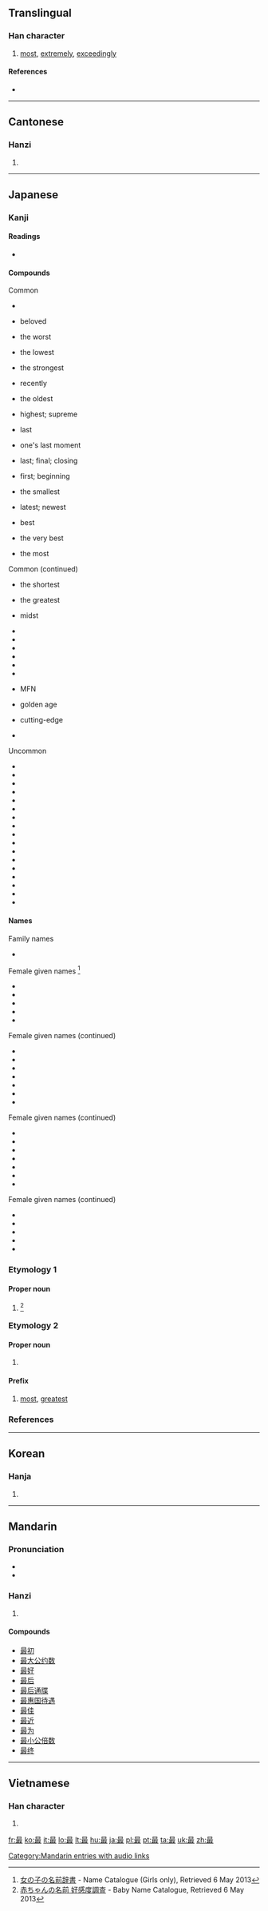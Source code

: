 ==Translingual==

===Han character===
{{Han char|rn=73|rad=曰|as=08|sn=12|four=6014<sub>7</sub>|canj=日尸十水 (ASJE)|ids=⿱[[日]][[取]]}}

# [[most]], [[extremely]], [[exceedingly]]

====References====
* {{Han ref|kx=0503.050|dkj=14301|dj=0877.040|hdz=21516.080|uh=6700|ud=26368|bh=B3CC|bd=46028}}

----

==Cantonese==

===Hanzi===
{{yue-hanzi|jyut=[[zeoi3]]|y=jeui3}}

# {{defn|lang=yue|sort=曰08}}

----

==Japanese==

===Kanji===
{{ja-kanji|grade=4|rs=曰08}}

====Readings====
* {{ja-readings|on=[[さい]] (sai)|kun=[[もっと]] (motto), [[つま]] (tsuma)}}

====Compounds====
{{der-top3|Compounds of 最}}
Common
* {{term|lang=ja|最も|tr=mottomo}}
* {{term|lang=ja|最愛|tr=saiai}} beloved
* {{term|lang=ja|最悪|tr=saiaku}} the worst
* {{term|lang=ja|最下|tr=saika}} the lowest
* {{term|lang=ja|最強|tr=saikyō}} the strongest
* {{term|lang=ja|最近|tr=saikin}} recently
* {{term|lang=ja|最古|tr=saiko}} the oldest
* {{term|lang=ja|最高|tr=saikō}} highest; supreme
* {{term|lang=ja|最後|tr=saigo}} last
* {{term|lang=ja|最期|tr=saigo}} one's last moment
* {{term|lang=ja|最終|tr=saishū}} last; final; closing
* {{term|lang=ja|最初|tr=saisho}} first; beginning
* {{term|lang=ja|最小|tr=saishō}} the smallest
* {{term|lang=ja|最新|tr=saishin}} latest; newest
* {{term|lang=ja|最上|tr=saijō}} best
* {{term|lang=ja|最善|tr=saizen}} the very best
* {{term|lang=ja|最多|tr=saita}} the most

{{der-mid3}}
Common (continued)
* {{term|lang=ja|最短|tr=saitan}} the shortest
* {{term|lang=ja|最大|tr=saidai}} the greatest
* {{term|lang=ja|最中|tr=saichū}} midst
* {{term|lang=ja|最長|tr=saichō}}
* {{term|lang=ja|最低|tr=saitei}}
* {{term|lang=ja|最適|tr=saiteki}}
* {{term|lang=ja|最良|tr=sairyō}}
* {{term|lang=ja|最早|tr=mohaya}}
* {{term|lang=ja|最寄り|tr=moyori}}
* {{term|lang=ja|最恵国|tr=saikeikoku}} MFN
* {{term|lang=ja|最盛期|tr=saiseiki}} golden age
* {{term|lang=ja|最先端|tr=saisentan}} cutting-edge
* {{term|lang=ja|最優遇|tr=saiyūgū}}

{{der-mid3}}
Uncommon
* {{term|lang=ja|最たる|tr=saitaru}}
* {{term|lang=ja|最右|tr=saiu}}
* {{term|lang=ja|最遠|tr=saien}}
* {{term|lang=ja|最外|tr=saigai}}
* {{term|lang=ja|最左|tr=saisa}}
* {{term|lang=ja|最深|tr=saishin}}
* {{term|lang=ja|最弱|tr=saijaku}}
* {{term|lang=ja|最前|tr=saizen}}
* {{term|lang=ja|最速|tr=saisoku}}
* {{term|lang=ja|最南|tr=sainan}}
* {{term|lang=ja|最果て|tr=saihate}}
* {{term|lang=ja|最北|tr=saihoku}}
* {{term|lang=ja|最敬礼|tr=saikeirei}}
* {{term|lang=ja|最賃法|tr=saichinhō}}
* {{term|lang=ja|最頻値|tr=saihinchi}}
* {{term|lang=ja|最安値|tr=saiyasune}}
* {{term|lang=ja|最優先|tr=saiyūsen}}
{{der-bottom}}

====Names====
{{der-top4|Names derived from 最}}
Family names
* {{term|lang=ja|最里|tr=Mori}}

Female given names <ref>[http://name.causality.jp 女の子の名前辞書] - Name Catalogue (Girls only), Retrieved 6 May 2013</ref>
* {{term|lang=ja|最下|tr=Saika}}
* {{term|lang=ja|最子|tr=Saiko}}
* {{term|lang=ja|最澄|tr=Saichō}}
* {{term|lang=ja|最実|tr=Saimi/Sami}}
* {{term|lang=ja|最美|tr=Saimi/Sami}}

{{der-mid4}}
Female given names (continued)
* {{term|lang=ja|最中|tr=Sanaka}}
* {{term|lang=ja|最莉|tr=Sari}}
* {{term|lang=ja|最愛|tr=Mana/Moa/Moai}}
* {{term|lang=ja|最燃|tr=Moe}}
* {{term|lang=ja|最可|tr=Moka}}
* {{term|lang=ja|最奈|tr=Mona}}
* {{term|lang=ja|最汝|tr=Mona}}

{{der-mid4}}
Female given names (continued)
* {{term|lang=ja|最萌|tr=Momoe}}
* {{term|lang=ja|瑚最|tr=Komo}}
* {{term|lang=ja|夜最|tr=Yamo}}
* {{term|lang=ja|最央利|tr=Saori}}
* {{term|lang=ja|最鶴生|tr=Satsuki}}
* {{term|lang=ja|最登江|tr=Satoe}}
* {{term|lang=ja|沙妃最|tr=Sahimo}}

{{der-mid4}}
Female given names (continued)
* {{term|lang=ja|最愛子|tr=Manako}}
* {{term|lang=ja|最都子|tr=Motoko}}
* {{term|lang=ja|最映子|tr=Momoko}}
* {{term|lang=ja|都最実|tr=Tomomi}}
* {{term|lang=ja|都最美|tr=Tomomi}}

{{der-bottom}}

===Etymology 1===
====Proper noun====
{{ja-pos|k|proper|hira=かなめ|rom=Kaname}}

# {{given name|male|lang=ja|sort=かなめ}} <ref>[http://favorite-names.net 赤ちゃんの名前 好感度調査] - Baby Name Catalogue, Retrieved 6 May 2013</ref>

===Etymology 2===
====Proper noun====
{{ja-pos|k|proper|hira=さい|rom=Sai}}

# {{given name|female|lang=ja|sort=さい}}

====Prefix====
{{ja-pos|k|prefix|hira=さい|rom=sai-}}
# [[most]], [[greatest]]

===References===
<references />
----

==Korean==

===Hanja===
{{ko-hanja|hangeul=최|eumhun=|rv=choe|mr=ch'oe|y=choy}}

# {{defn|lang=ko|sort=曰08}}

----

==Mandarin==

===Pronunciation===
* {{IPA|[tsuei˥˩]|lang=cmn}}
* {{audio|zh-zuì.ogg|audio}}

===Hanzi===
{{cmn-hanzi|pin=[[zuì]] ([[zui4]])|wg=tsui<sup>4</sup>}}

# {{defn|lang=cmn|sort=曰08}}

====Compounds====
* [[最初]]
* [[最大公约数]]
* [[最好]]
* [[最后]]
* [[最后通牒]]
* [[最惠国待遇]]
* [[最佳]]
* [[最近]]
* [[最为]]
* [[最小公倍数]]
* [[最终]]

[[Category:Mandarin entries with audio links]]

----

==Vietnamese==

===Han character===
{{vi-hantu|[[tối]], [[tíu]], [[tụi]], [[tếu]]|rs=曰08}}

# {{defn|lang=vi|sort=曰08}}

[[fr:最]]
[[ko:最]]
[[it:最]]
[[lo:最]]
[[lt:最]]
[[hu:最]]
[[ja:最]]
[[pl:最]]
[[pt:最]]
[[ta:最]]
[[uk:最]]
[[zh:最]]